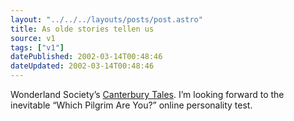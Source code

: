 ```yaml
---
layout: "../../../layouts/posts/post.astro"
title: As olde stories tellen us
source: v1
tags: ["v1"]
datePublished: 2002-03-14T00:48:46
dateUpdated: 2002-03-14T00:48:46
---
```


Wonderland Society&#8217;s [Canterbury Tales][1]. I&#8217;m looking forward to the inevitable &#8220;Which Pilgrim Are You?&#8221; online personality test.

[1]: http://jabberwock.wonderland.com/chaucer/ "a full presentation of the HTML-formatted text of Geoffrey Chaucer's Canterbury Tales"

